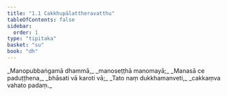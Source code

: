 ```yaml
---
title: "1.1 Cakkhupālattheravatthu"
tableOfContents: false
sidebar:
  order: 1
type: "tipitaka"
basket: "su"
book: "dh"
---
```



<DynamicBreadcrumb />

<Division number="1" book="dh">

<Paragraph number="2" type="verses" book="dh">
_Manopubbaṅgamā dhammā,_  
_manoseṭṭhā manomayā;_  
_Manasā ce paduṭṭhena,_  
_bhāsati vā karoti vā;_  
_Tato naṃ dukkhamanveti,_  
_cakkaṃva vahato padaṃ._
</Paragraph>
</Division>
